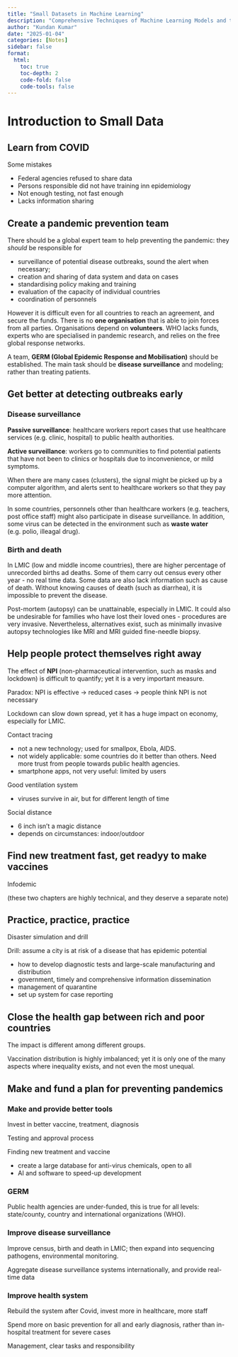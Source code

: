 ```yaml
---
title: "Small Datasets in Machine Learning"
description: "Comprehensive Techniques of Machine Learning Models and techniqies tailorec for small datasets" 
author: "Kundan Kumar"
date: "2025-01-04"
categories: [Notes]
sidebar: false
format: 
  html:
    toc: true
    toc-depth: 2
    code-fold: false
    code-tools: false
---
```



# Introduction to Small Data 

## Learn from COVID

Some mistakes

* Federal agencies refused to share data
* Persons responsible did not have training inn epidemiology
* Not enough testing, not fast enough 
* Lacks information sharing


## Create a pandemic prevention team

There should be a global expert team to help preventing the pandemic: they *should* be responsible for

* surveillance of potential disease outbreaks, sound the alert when necessary;
* creation and sharing of data system and data on cases
* standardising policy making and training
* evaluation of the capacity of individual countries
* coordination of personnels

However it is difficult even for all countries to reach an agreement, and secure the funds. There is no **one organisation** that is able to join forces from all parties. Organisations depend on **volunteers**. WHO lacks funds, experts who are specialised in pandemic research, and relies on the free global response networks. 

A team, **GERM (Global Epidemic Response and Mobilisation)** should be established. The main task should be **disease surveillance** and modeling; rather than treating patients.


## Get better at detecting outbreaks early

### Disease surveillance

**Passive surveillance**: healthcare workers report cases that use healthcare services (e.g. clinic, hospital) to public health authorities.

**Active surveillance**: workers go to communities to find potential patients that have not been to clinics or hospitals due to inconvenience, or mild symptoms.

When there are many cases (clusters), the signal might be picked up by a computer algorithm, and alerts sent to healthcare workers so that they pay more attention.

In some countries, personnels other than healthcare workers (e.g. teachers, post office staff) might also participate in disease surveillance. In addition, some virus can be detected in the environment such as **waste water** (e.g. polio, illeagal drug). 

### Birth and death

In LMIC (low and middle income countries), there are higher percentage of unrecorded births ad deaths. Some of them carry out census every other year - no real time data. Some data are also lack information such as cause of death. Without knowing causes of death (such as diarrhea), it is impossible to prevent the disease. 

Post-mortem (autopsy) can be unattainable, especially in LMIC. It could also be undesirable for families who have lost their loved ones - procedures are very invasive. Nevertheless, alternatives exist, such as minimally invasive autopsy technologies like MRI and MRI guided fine-needle biopsy.



## Help people protect themselves right away

The effect of **NPI** (non-pharmaceutical intervention, such as masks and lockdown) is difficult to quantify; yet it is a very important measure.

Paradox: NPI is effective -> reduced cases -> people think NPI is not necessary

Lockdown can slow down spread, yet it has a huge impact on economy, especially for LMIC.

Contact tracing

- not a new technology; used for smallpox, Ebola, AIDS.
- not widely applicable: some countries do it better than others. Need more trust from people towards public health agencies.
- smartphone apps, not very useful: limited by users

Good ventilation system

- viruses survive in air, but for different length of time

Social distance

- 6 inch isn't a magic distance
- depends on circumstances: indoor/outdoor




## Find new treatment fast, get readyy to make vaccines

Infodemic

(these two chapters are highly technical, and they deserve a separate note)


## Practice, practice, practice

Disaster simulation and drill

Drill: assume a city is at risk of a disease that has epidemic potential

- how to develop diagnostic tests and large-scale manufacturing and distribution
- government, timely and comprehensive information dissemination
- management of quarantine 
- set up system for case reporting 



## Close the health gap between rich and poor countries

The impact is different among different groups.

Vaccination distribution is highly imbalanced; yet it is only one of the many aspects where inequality exists, and not even the most unequal.





## Make and fund a plan for preventing pandemics 

### Make and provide better tools

Invest in better vaccine, treatment, diagnosis

Testing and approval process

Finding new treatment and vaccine

- create a large database for anti-virus chemicals, open to all
- AI and software to speed-up development 

### GERM 

Public health agencies are under-funded, this is true for all levels: state/county, country and international organizations (WHO).

### Improve disease surveillance 

Improve census, birth and death in LMIC; then expand into sequencing pathogens, environmental monitoring.

Aggregate disease surveillance systems internationally, and provide real-time data

### Improve health system 

Rebuild the system after Covid, invest more in healthcare, more staff 

Spend more on basic prevention for all and early diagnosis, rather than in-hospital treatment for severe cases

Management, clear tasks and responsibility














